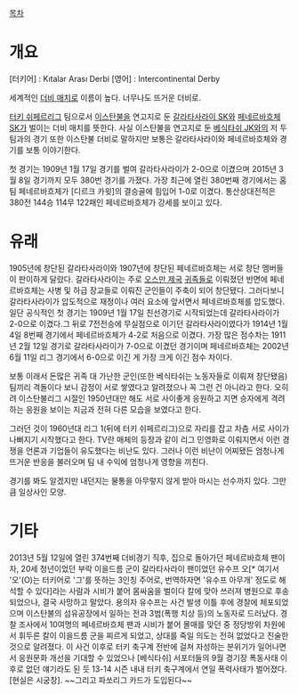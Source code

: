 [[목차]]
= 개요 =
[터키어] : Kıtalar Arası Derbi
[영어] : Intercontinental Derby

세계적인 [[더비 매치]]로 이름이 높다. 너무나도 뜨거운 더비로.

[[터키 쉬페르리그]] 팀으로서 [[이스탄불]]을 연고지로 둔 [[갈라타사라이 SK]]와 [[페네르바흐체 SK]]가 벌이는 더비 매치를 뜻한다. 사실 이스탄불을 연고지로 둔 [[베식타쉬 JK]]와의 저 두 팀과의 경기 또한 이스탄불 더비로 말하지만 보통은 갈라타사라이와 페네르바흐체와 경기를 보통 이야기한다.

첫 경기는 1909년 1월 17일 경기를 벌여 갈라타사라이가 2-0으로 이겼으며 2015년 3월 8일 경기까지 모두 380번 경기를 가졌다. 가장 최근에 열린 380번째 경기에서는 홈팀 페네르바흐체가 [디르크 카윗]의 결승골에 힘입어 1-0로 이겼다. 통산상대전적은 380전 144승 114무 122패인 페네르바흐체가 강세를 보이고 있다.
= 유래 =
1905년에 창단된 갈라타사라이와 1907년에 창단된 페네르바흐체는 서로 창단 멤버들이 판이하게 달랐다. 갈라타사라이는 주로 [[오스만 제국]] [[귀족]]들로 이뤄졌던 반면에 페네르바흐체는 사병 및 하급 장교들로 이뤄진 군인들이 주축이 되어 창단됐다. 그러다보니 갈라타사라이가 압도적으로 재정이나 여러 요소에 앞서면서 페네르바흐체를 압도했다. 일단 공식적인 첫 경기는 1909년 1월 17일 친선경기로 시작되었는데 갈라타사라이가 2-0으로 이겼다.그 뒤로 7전전승에 무실점으로 이기던 갈라타사라이였다가 1914년 1월 4일 8번째 경기에서 페네르바흐체가 4-2로 처음으로 이겼다. 가장 많은 점수차는 1911년 2월 12일 경기로 갈라타사라이가 7-0으로 이겼던 경기이며 페네르바흐체는 2002년 6월 11일 리그 경기에서 6-0으로 이긴 게 가장 크게 이긴 점수 차이다.

보통 이래서 돈많은 귀족 대 가난한 군인(또한 베식타쉬는 노동자들로 이뤄져 창단됐음)팀끼리 격돌이다 보니 감정이 서로 쌓였다고 알려졌으나 꼭 그런 건 아니라고 한다. 오히려 이스탄불리그 시절인 1950년대만 해도 서로 사이좋게 응원하고 지면 승자에게 격려하는 응원을 보이는 지금과 전혀 다른 모습을 보였다고 한다.

그러던 것이 1960년대 리그 1(뒤에 터키 쉬페르리그)으로 자리를 잡고 차츰 서로 사이가 나뻐지기 시작했다고 한다.  TV란 매체의 등장과 같이 리그 민영화로 이뤄지면서 이런 경쟁을 언론과 기업들이 유도했다는 비난도 있다. 그러나 이런 비난이 어찌됐든 엄청나게 뜨거운 반응을 불러오며 팀 내 수익에 엄청나게 영향을 끼친다.

{{{#!html
<object type='application/x-shockwave-flash' id='DaumVodPlayer_p1UYL9RLsNg$' width='640px' height='360px' align='middle' classid='clsid:d27cdb6e-ae6d-11cf-96b8-444553540000' codebase='http://fpdownload.macromedia.com/pub/shockwave/cabs/flash/swflash.cab#version=10,3,0,0'><param name='movie' value='http://videofarm.daum.net/controller/player/VodPlayer.swf' /><param name='allowScriptAccess' value='always' /><param name='allowFullScreen' value='true' /><param name='bgcolor' value='#000000' /><param name='wmode' value='window' /><param name='flashvars' value='vid=p1UYL9RLsNg$&playLoc=undefined' /><embed src='http://videofarm.daum.net/controller/player/VodPlayer.swf' width='640px' height='360px' allowScriptAccess='always' type='application/x-shockwave-flash' allowFullScreen='true' bgcolor='#000000' flashvars='vid=p1UYL9RLsNg$&playLoc=undefined'></embed></object>
}}}

경기를 봐도 알겠지만 내던지는 물통을 아무렇지 않게 받아 마시는 선수까지 있다. 그만큼 일상사인 모양.

= 기타 =
2013년 5월 12일에 열린 374번째 더비경기 직후, 집으로 돌아가던 페네르바흐체 팬이자, 20세 청년이었던 부락 이을드름 군이 갈라타사라이 팬이었던 유수프 오[* 여기서 '오'(O)는 터키어로 '그'를 뜻하는 3인칭 주어로, 번역하자면 '유수프 아무개' 정도로 해석할 수 있다]라는 사람과 시비가 붙어 몸싸움을 벌이다 칼에 맞아 쓰러져 병원으로 후송되었으나, 결국 사망하고 말았다. 용의자 유수프는 사건 발생 이틀 후에 경찰에 체포되었으며 이스탄불의 섬유공장에서 일하는 전과 3범(폭행 치상 등)의 노동자로 드러났다. 경찰 조사에서 10여명의 페네르바흐체 팬과 시비가 붙어 몰매를 맞던 중 정당방위 차원에서 휘두른 칼이 이을드름 군을 찌르게 되었고, 상대를 죽일 의도는 전혀 없었다고 진술한 것으로 알려졌다. 이 사건 이후로 터키 축구계 전반에 걸쳐 자성하는 분위기가 일어나면서 응원문화 개선을 기대할 수 있었으나 [베식타쉬] 서포터들의 9월 경기장 폭동사태 이후로 없던 얘기라도 된 듯 13-14 시즌 내내 터키 축구계에서 연일 폭력사태가 벌어졌다. [현실은 시궁창]. ~~그리고 파쏘리그 카드가 도입된다~~
